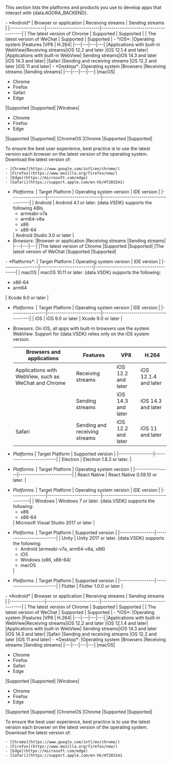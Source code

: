 
This section lists the platforms and products you use to develop apps that interact with {data.AGORA_BACKEND}.


<PlatformWrapper platform="web">
- *Android*
    | Browser or application | Receiving streams | Sending streams |
    |-----------------|--------------------------|---------------------------------------|
    | The latest version of Chrome         | Supported   | Supported |
    | The latest version of WeChat           | Supported     | Supported |
- *iOS*:
    |Operating system |Features |VP8 |	H.264|
    |---|---|---|---|
    |Applications with  built-in WebView|Receiving streams|iOS 12.2 and later |iOS 12.1.4 and later|
    |Applications with  built-in WebView| Sending streams|iOS 14.3 and later |iOS 14.3 and later|
    |Safari |Sending and receiving streams |OS 12.2 and later |iOS 11 and later|
- *Desktop*:
    |Operating system |Browsers |Receiving streams |Sending streams|
    |---|---|---|---|
    |macOS|<ul><li>Chrome</li><li>Firefox</li><li>Safari</li><li>Edge</li></ul>|Supported |Supported|
    |Windows|<ul><li>Chrome</li><li>Firefox</li><li>Edge</li></ul>|Supported |Supported|
    |ChromeOS |Chrome |Supported |Supported|

To ensure the best user experience, best practice is to use the latest version each browser on the latest version of the operating system. Download the latest version of:

    - [Chrome](https://www.google.com/intl/en/chrome/)
    - [Firefox](https://www.mozilla.org/firefox/new/)
    - [Edge](https://microsoft.com/edge)
    - [Safari](https://support.apple.com/en-hk/HT201541)


</PlatformWrapper>

<PlatformWrapper platform="android">

- *Platforms*:
    | Target Platform | Operating system version | IDE version                           |
    |-----------------|--------------------------|---------------------------------------|
    | Android         | Android 4.1 or later.  {data.VSDK} supports the following ABIs. <ul><li>armeabi-v7a</li><li>arm64-v8a</li><li>x86</li><li>x86-64</li></ul>    | Android Studio 3.0 or later           |
- *Browsers*:
    |Browser or application |Receiving streams |Sending streams|
    |---|---|---|
    |The latest version of Chrome |Supported |Supported|
    |The latest version of WeChat |Supported |Supported|

</PlatformWrapper>

<PlatformWrapper platform="macos">
- *Platforms*:
    | Target Platform | Operating system version | IDE version                           |
    |-----------------|--------------------------|---------------------------------------|
    | macOS           | macOS 10.11 or later. {data.VSDK} supports the following: <ul><li>x86-64</li><li>arm64</li></ul> | Xcode 9.0 or later                    |

</PlatformWrapper>

<PlatformWrapper platform="ios">

- *Platforms*:
    | Target Platform | Operating system version | IDE version                           |
    |-----------------|--------------------------|---------------------------------------|
    | iOS             | iOS 9.0 or later         | Xcode 9.0 or later                    |
- *Browsers*:
    On iOS, all apps with built-in browsers use the system WebView. Support for {data.VSDK} relies only on the iOS system version.

    |Browsers and applications |Features |VP8 |H.264
    |---|---|---|---|
    |Applications with WebView, such as WeChat and Chrome |Receiving streams |iOS 12.2 and later |iOS 12.1.4 and later|
    | |Sending streams |iOS 14.3 and later |iOS 14.3 and later|
    |Safari |Sending and receiving streams |iOS 12.2 and later |iOS 11 and later|

</PlatformWrapper>

<PlatformWrapper platform="electron">

- *Platforms*
    | Target Platform | Supported version        | 
    |-----------------|--------------------------|
    | Electron        | Electron 1.8.3 or later. |

</PlatformWrapper>

<PlatformWrapper platform="react-native">

- *Platforms*:
    | Target Platform | Operating system version |
    |-----------------|--------------------------|
    | React Native    | React Native 0.59.10 or later. |

</PlatformWrapper>

<PlatformWrapper platform="windows">

- *Platforms*:
    | Target Platform | Operating system version | IDE version                           |
    |-----------------|--------------------------|---------------------------------------|
    | Windows         | Windows 7 or later. {data.VSDK} supports the following: <ul><li>x86</li><li>x86-64</li></ul>  | Microsoft Visual Studio 2017 or later |

</PlatformWrapper>

<PlatformWrapper platform="unity">

- *Platforms*:
    | Target Platform | Supported version |
    |-----------------|--------------------------|
    | Unity           | Unity 2017 or later. {data.VSDK} supports the following: <ul><li>Android (armeabi-v7a, arm64-v8a, x86)</li><li>iOS</li><li>Windows (x86, x86-64)</li><li>macOS</li></ul>    |

</PlatformWrapper>

<PlatformWrapper platform="flutter">

- *Platforms*:
    | Target Platform | Supported version        |
    |-----------------|--------------------------|
    | Flutter         | Flutter 1.0.0 or later   |

</PlatformWrapper>

<ProductWrapper platform="cloud-recording">
- *Android*
    | Browser or application | Receiving streams | Sending streams |
    |-----------------|--------------------------|---------------------------------------|
    | The latest version of Chrome         | Supported   | Supported |
    | The latest version of WeChat           | Supported     | Supported |
- *iOS*:
    |Operating system |Features |VP8 |	H.264|
    |---|---|---|---|
    |Applications with  built-in WebView|Receiving streams|iOS 12.2 and later |iOS 12.1.4 and later|
    |Applications with  built-in WebView| Sending streams|iOS 14.3 and later |iOS 14.3 and later|
    |Safari |Sending and receiving streams |OS 12.2 and later |iOS 11 and later|
- *Desktop*:
    |Operating system |Browsers |Receiving streams |Sending streams|
    |---|---|---|---|
    |macOS|<ul><li>Chrome</li><li>Firefox</li><li>Safari</li><li>Edge</li></ul>|Supported |Supported|
    |Windows|<ul><li>Chrome</li><li>Firefox</li><li>Edge</li></ul>|Supported |Supported|
    |ChromeOS |Chrome |Supported |Supported|

To ensure the best user experience, best practice is to use the latest version each browser on the latest version of the operating system. Download the latest version of:

    - [Chrome](https://www.google.com/intl/en/chrome/)
    - [Firefox](https://www.mozilla.org/firefox/new/)
    - [Edge](https://microsoft.com/edge)
    - [Safari](https://support.apple.com/en-hk/HT201541
</ProductWrapper>